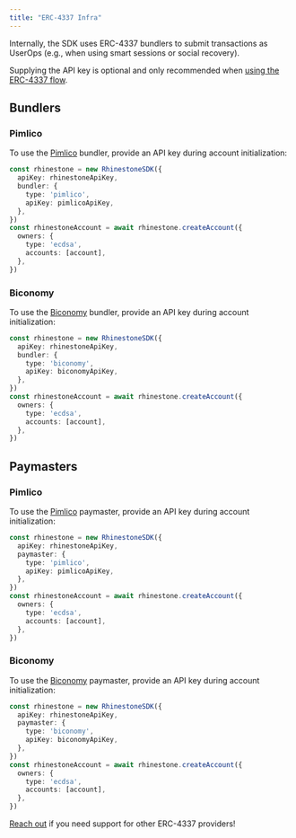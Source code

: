 ```yaml
---
title: "ERC-4337 Infra"
---
```


Internally, the SDK uses ERC-4337 bundlers to submit transactions as UserOps (e.g., when using smart sessions or social recovery).

Supplying the API key is optional and only recommended when [using the ERC-4337 flow](../advanced/use-erc-4337).

## Bundlers

### Pimlico

To use the [Pimlico](https://www.pimlico.io/) bundler, provide an API key during account initialization:

```ts {2-6}
const rhinestone = new RhinestoneSDK({
  apiKey: rhinestoneApiKey,
  bundler: {
    type: 'pimlico',
    apiKey: pimlicoApiKey,
  },
})
const rhinestoneAccount = await rhinestone.createAccount({
  owners: {
    type: 'ecdsa',
    accounts: [account],
  },
})
```

### Biconomy

To use the [Biconomy](https://www.biconomy.io) bundler, provide an API key during account initialization:

```ts {2-6}
const rhinestone = new RhinestoneSDK({
  apiKey: rhinestoneApiKey,
  bundler: {
    type: 'biconomy',
    apiKey: biconomyApiKey,
  },
})
const rhinestoneAccount = await rhinestone.createAccount({
  owners: {
    type: 'ecdsa',
    accounts: [account],
  },
})
```


## Paymasters

### Pimlico

To use the [Pimlico](https://www.pimlico.io/) paymaster, provide an API key during account initialization:

```ts {2-6}
const rhinestone = new RhinestoneSDK({
  apiKey: rhinestoneApiKey,
  paymaster: {
    type: 'pimlico',
    apiKey: pimlicoApiKey,
  },
})
const rhinestoneAccount = await rhinestone.createAccount({
  owners: {
    type: 'ecdsa',
    accounts: [account],
  },
})
```

### Biconomy

To use the [Biconomy](https://www.biconomy.io) paymaster, provide an API key during account initialization:

```ts {2-6}
const rhinestone = new RhinestoneSDK({
  apiKey: rhinestoneApiKey,
  paymaster: {
    type: 'biconomy',
    apiKey: biconomyApiKey,
  },
})
const rhinestoneAccount = await rhinestone.createAccount({
  owners: {
    type: 'ecdsa',
    accounts: [account],
  },
})
```

[Reach out](https://github.com/rhinestonewtf/sdk/issues) if you need support for other ERC-4337 providers!
